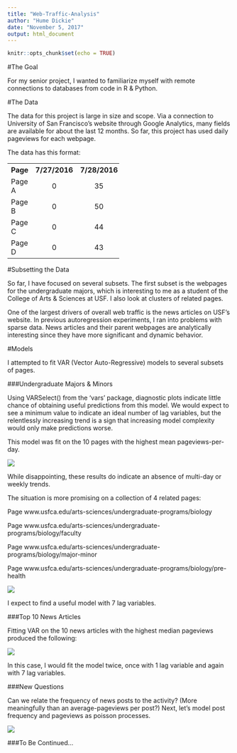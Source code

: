 ```yaml
---
title: "Web-Traffic-Analysis"
author: "Hume Dickie"
date: "November 5, 2017"
output: html_document
---
```


```r
knitr::opts_chunk$set(echo = TRUE)
```

#The Goal

For my senior project, I wanted to familiarize myself with remote connections to databases from code in R & Python.

#The Data

The data for this project is large in size and scope. Via a connection to University of San Francisco's website through Google Analytics, many fields are available for about the last 12 months. So far, this project has used daily pageviews for each webpage.

The data has this format:
<table style="width:50%">
<tr>
<th>Page</th>
<th>7/27/2016</th>
<th>7/28/2016</th>
<th>...</th>
<th>10/23/2017</th>
</tr>
<tr>
<td>Page A</td>
<td align="center">0</td>
<td align="center">35</td>
<td align="center">0</td>
<td align="center">1</td>
</tr>
<tr>
<td>Page B</td>
<td align="center">0</td>
<td align="center">50</td>
<td align="center">2</td>
<td align="center">1</td>
</tr>
<tr>
<td>Page C</td>
<td align="center">0</td>
<td align="center">44</td>
<td align="center">40</td>
<td align="center">1</td>
</tr>
<tr>
<td>Page D</td>
<td align="center">0</td>
<td align="center">43</td>
<td align="center">40</td>
<td align="center">1</td>
</tr>
</table>

#Subsetting the Data

So far, I have focused on several subsets. The first subset is the webpages for the undergraduate majors, which is interesting to me as a student of the College of Arts & Sciences at USF. I also look at clusters of related pages.

One of the largest drivers of overall web traffic is the news articles on USF's website. In previous autoregression experiments, I ran into problems with sparse data. News articles and their parent webpages are analytically interesting since they have more significant and dynamic behavior.

#Models

I attempted to fit VAR (Vector Auto-Regressive) models to several subsets of pages.

###Undergraduate Majors & Minors

Using VARSelect() from the 'vars' package, diagnostic plots indicate little chance of obtaining useful predictions from this model. We would expect to see a minimum value to indicate an ideal number of lag variables, but the relentlessly increasing trend is a sign that increasing model complexity would only make predictions worse.

This model was fit on the 10 pages with the highest mean pageviews-per-day.

![](C:/Users/Hume Dickie/Desktop/Github/Senior-Project/img/VARselect-AIC-on-datset-3.png)

While disappointing, these results do indicate an absence of multi-day or weekly trends.

The situation is more promising on a collection of 4 related pages:

Page www.usfca.edu/arts-sciences/undergraduate-programs/biology

Page www.usfca.edu/arts-sciences/undergraduate-programs/biology/faculty

Page www.usfca.edu/arts-sciences/undergraduate-programs/biology/major-minor

Page www.usfca.edu/arts-sciences/undergraduate-programs/biology/pre-health

![](C:/Users/Hume Dickie/Desktop/Github/Senior-Project/img/related-pages-biology.png)

I expect to find a useful model with 7 lag variables.

###Top 10 News Articles

Fitting VAR on the 10 news articles with the highest median pageviews produced the following:

![](C:/Users/Hume Dickie/Desktop/Github/Senior-Project/img/top10news-median.png)

In this case, I would fit the model twice, once with 1 lag variable and again with 7 lag variables.

###New Questions

Can we relate the frequency of news posts to the activity? (More meaningfully than an average-pageviews per post?) Next, let's model post frequency and pageviews as poisson processes.

![](C:/Users/Hume Dickie/Desktop/Github/Senior-Project/img/news-posts-&-pageviews.png)

###To Be Continued...